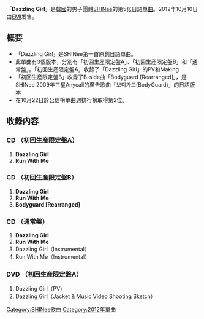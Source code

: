 {{Unreferenced|time=2012-01-30T14:13:37+00:00 }}
{{Infobox Single
| Name           = Dazzling Girl
| Cover          = Dazzlingreg.jpg
| Artist         = [[SHINee|SHINee]]
| Album          = [[Boys_Meet_U|Boys Meet U]]
| A-side         = Dazzling Girl
| B-side         = Run With Me<br />Bodyguard [Rearranged] [Studio Version] [Live]
| Released       = 2012年10月10日
| Format         = [[单曲|单曲]]
| Recorded       = 2012年<br />{{JPN}}
| Genre          = [[J-POP|J-POP]]
| Lenght         =
| Label          = [[EMI|EMI]]
| Writer         = 
| Producer       = 
| Certification  = 
| Chart position = * 週間最高排名第2位<small>（[[Oricon公信榜|Oricon]]）</small> 
| Last single    = [[Sherlock_(SHINee單曲)|sherlock]]<br />（2012年）
| This single    = '''Dazzling Girl'''<br />（2012年）
| Next single    = [[1000年、永遠留在我身邊…|1000年、永遠留在我身邊…]]<br />（2012年）
| Misc           =
}}

「'''Dazzling Girl'''」是[[韓國|韓國]]的男子團體[[SHINee|SHINee]]的第5张日語[[单曲|单曲]]。2012年10月10日由[[EMI|EMI]]发售。

== 概要 ==
* 「Dazzling Girl」是SHINee第一首原創日語單曲。
* 此單曲有3個版本，分別有「初回生産限定盤A」、「初回生産限定盤B」和「通常盤」。「初回生産限定盤A」收錄了「Dazzling Girl」的PV和Making
* 「初回生産限定盤B」收錄了B-side曲「Bodyguard [Rearranged]」，是SHINee 2009年三星Anycall的廣告歌曲「보디가드(BodyGuard)」的日語版本
* 在10月22日於公信榜单曲週排行榜取得第2位。

== 收錄内容 ==
=== CD （初回生産限定盤A）===
# '''Dazzling Girl'''
# '''Run With Me'''

=== CD （初回生産限定盤B）===
# '''Dazzling Girl'''
# '''Run With Me'''
# '''Bodyguard [Rearranged]'''

=== CD （通常盤）===
# '''Dazzling Girl'''
# '''Run With Me'''
# Dazzling Girl（Instrumental）
# Run With Me（Instrumental）

=== DVD （初回生産限定盤A）===
# Dazzling Girl（PV）
# Dazzling Girl（Jacket & Music Video Shooting Sketch）

{{SHINee}}
{{SHINee歌曲}}

{{DEFAULTSORT: Dazzling Girl}}
[[Category:SHINee歌曲|Category:SHINee歌曲]]
[[Category:2012年單曲|Category:2012年單曲]]